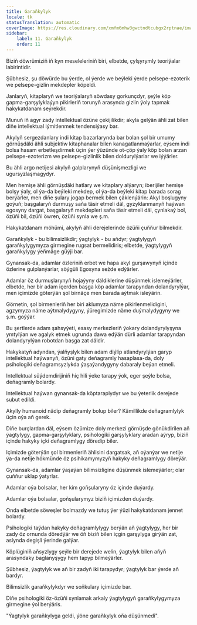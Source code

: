 ```yaml
---
title: Garaňkylyk
locale: tk
statusTranslation: automatic
coverImage: https://res.cloudinary.com/xmfm6mhw3gwctndtcubgx2rptnae/image/upload/v1741354419/small_cover_la_gran_rebelion_28716e29d2.webp
sidebar:
    label: 11. Garaňkylyk
    order: 11
---
```

Biziň döwrümiziň iň kyn meseleleriniň biri, elbetde, çylşyrymly teoriýalar labirintidir.

Şübhesiz, şu döwürde bu ýerde, ol ýerde we beýleki ýerde pelsepe-ezoterik we pelsepe-gizlin mekdepler köpeldi.

Janlaryň, kitaplaryň we teoriýalaryň söwdasy gorkunçdyr, şeýle köp gapma-garşylyklaýyn pikirleriň torunyň arasynda gizlin ýoly tapmak hakykatdanam seýrekdir.

Munuň iň agyr zady intellektual özüne çekijilikdir; akyla gelýän ähli zat bilen diňe intellektual iýmitlenmek tendensiýasy bar.

Akylyň sergezdanlary indi kitap bazarlarynda bar bolan şol bir umumy görnüşdäki ähli subjektiw kitaphanalar bilen kanagatlanmaýarlar, eýsem indi bolsa hasam erbetleşdirmek üçin ýer ýüzünde ot-çöp ýaly köp bolan arzan pelsepe-ezoterizm we pelsepe-gizlinlik bilen doldurylýarlar we iýýärler.

Bu ähli argo netijesi akylyň galplarynyň düşünişmezligi we ugursyzlaşmagydyr.

Men hemişe ähli görnüşdäki hatlary we kitaplary alýaryn; iberijiler hemişe bolşy ýaly, ol ýa-da beýleki mekdep, ol ýa-da beýleki kitap barada sorag berýärler, men diňe şulary jogap bermek bilen çäklenýärin: Akyl boşlugyny goýuň; başgalaryň durmuşy saňa täsir etmeli däl, gyzyklanmanyň haýwan egosyny dargat, başgalaryň mekdepleri saňa täsir etmeli däl, çynlakaý bol, özüňi bil, özüňi öwren, özüňi synla we ş.m.

Hakykatdanam möhümi, akylyň ähli derejelerinde özüňi çuňňur bilmekdir.

Garaňkylyk - bu bilimsizlikdir; ýagtylyk - bu aňdyr; ýagtylygyň garaňkylygymyza girmegine rugsat bermelidiris; elbetde, ýagtylygyň garaňkylygy ýeňmäge güýji bar.

Gynansak-da, adamlar özleriniň erbet we hapa akyl gurşawynyň içinde özlerine gulplanýarlar, söýgüli Egosyna sežde edýärler.

Adamlar öz durmuşlarynyň hojaýyny däldiklerine düşünmek islemeýärler, elbetde, her bir adam içerden başga köp adamlar tarapyndan dolandyrylýar, men içimizde göterýän şol birnäçe men barada aýtmak isleýärin.

Görnetin, şol birmenleriň her biri aklumyza näme pikirlenmelidigini, agzymyza näme aýtmalydygyny, ýüregimizde näme duýmalydygyny we ş.m. goýýar.

Bu şertlerde adam şahsyýeti, esasy merkezleriň ýokary dolandyrylyşyna ymtylýan we agalyk etmek ugrunda dawa edýän dürli adamlar tarapyndan dolandyrylýan robotdan başga zat däldir.

Hakykatyň adyndan, ýalňyşlyk bilen adam diýlip atlandyrylýan garyp intellektual haýwanyň, özüni gaty deňagramly hasaplasa-da, doly psihologiki deňagramsyzlykda ýaşaýandygyny dabaraly beýan etmeli.

Intellektual süýdemdirijiniň hiç hili ýeke tarapy ýok, eger şeýle bolsa, deňagramly bolardy.

Intellektual haýwan gynansak-da köptaraplydyr we bu ýeterlik derejede subut edildi.

Akylly humanoid nädip deňagramly bolup biler? Kämillikde deňagramlylyk üçin oýa aň gerek.

Diňe burçlardan däl, eýsem özümize doly merkezi görnüşde gönükdirilen aň ýagtylygy, gapma-garşylyklary, psihologiki garşylyklary aradan aýryp, biziň içinde hakyky içki deňagramlygy döredip biler.

Içimizde göterýän şol birmenleriň ählisini dargatsak, aň oýanýar we netije ýa-da netije hökmünde öz psihikamymyzyň hakyky deňagramlygy döreýär.

Gynansak-da, adamlar ýaşaýan bilimsizligine düşünmek islemeýärler; olar çuňňur uklap ýatyrlar.

Adamlar oýa bolsalar, her kim goňşularyny öz içinde duýardy.

Adamlar oýa bolsalar, goňşularymyz biziň içimizden duýardy.

Onda elbetde söweşler bolmazdy we tutuş ýer ýüzi hakykatdanam jennet bolardy.

Psihologiki taýdan hakyky deňagramlylygy berýän aň ýagtylygy, her bir zady öz ornunda döredýär we öň biziň bilen içgin garşylyga girýän zat, aslynda degişli ýerinde galýar.

Köplüginiň aňsyzlygy şeýle bir derejede welin, ýagtylyk bilen aňyň arasyndaky baglanyşygy hem tapyp bilmeýärler.

Şübhesiz, ýagtylyk we aň bir zadyň iki tarapydyr; ýagtylyk bar ýerde aň bardyr.

Bilimsizlik garaňkylykdyr we soňkulary içimizde bar.

Diňe psihologiki öz-özüňi synlamak arkaly ýagtylygyň garaňkylygymyza girmegine ýol berýäris.

"Ýagtylyk garaňkylyga geldi, ýöne garaňkylyk oňa düşünmedi".

